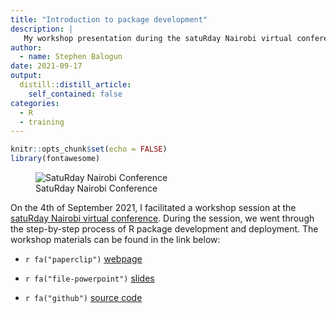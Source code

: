 ```yaml
---
title: "Introduction to package development"
description: |
   My workshop presentation during the satuRday Nairobi virtual conference.
author:
  - name: Stephen Balogun
date: 2021-09-17
output:
  distill::distill_article:
    self_contained: false
categories:
  - R
  - training
---
```



```r
knitr::opts_chunk$set(echo = FALSE)
library(fontawesome)
```


![SatuRday Nairobi Conference](satuRday.png) 

On the 4th of September 2021, I facilitated a workshop session at the [satuRday Nairobi virtual conference](https://nairobi2021.satrdays.org/). During the session, we went through the step-by-step process of R package development and deployment. The workshop materials can be found in the link below:


*   `r fa("paperclip")` [webpage](https://stephenbalogun.github.io/pkg_steps/pkg_dev.html)

*   `r fa("file-powerpoint")` [slides](https://stephenbalogun.github.io/pkg_steps/pkg_dev.html)

*   `r fa("github")` [source code](https://github.com/stephenbalogun/pkg_steps)
  
